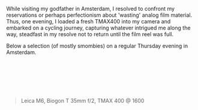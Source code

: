 While visiting my godfather in Amsterdam, I resolved to confront my reservations or perhaps perfectionism about 'wasting' analog film material. Thus, one evening, I loaded a fresh TMAX400 into my camera and embarked on a cycling journey, capturing whatever intrigued me along the way, steadfast in my resolve not to return until the film reel was full.

Below a selection (of mostly smombies) on a regular Thursday evening in Amsterdam.

<Image
  blobId="BnBj6KvJjoVWPcRP2JqH5YDPtZtpqepzJLDoj87js7ED"
  caption=""
  size="wide"
/>

<Image
  blobId="AHWKaELY2thc3NHqdcLMnxkueJXhqczELFdJhuzqWENA"
  caption=""
  size="wide"
/>

<Image
  blobId="4zbMYNZpU5ns7My3S66TGsG7mRGHLVjc8RhHaaLPHeDu"
  caption=""
  size="wide"
/>

<Image
  blobId="9Todp1dWQUBDqjK1AbELaYHtj9EEh9NoWdP1gUWgCE12"
  caption=""
  size="wide"
/>

<Image
  blobId="Gh83ou9cqktKK9PBZLukuDviJ7Dvfqf1ep5zcZ3KA5kn"
  caption=""
  size="wide"
/>

<Image
  blobId="AbriPmE3W1wddKt2sRwbBwS3b3BTrFPXn6dBGYtNecdD"
  caption=""
  size="wide"
/>

<Image
  blobId="91jKo5WfDmzaE2tLbJXjWbeKRBHxScuCW1JNvS7Vu1Yt"
  caption=""
  size="wide"
/>

> Leica M6, Biogon T 35mm f/2, TMAX 400 @ 1600
